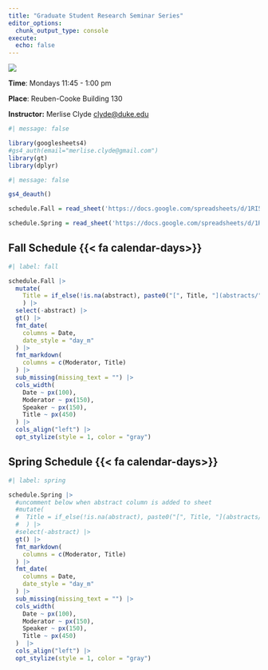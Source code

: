 ```yaml
---
title: "Graduate Student Research Seminar Series"
editor_options: 
  chunk_output_type: console
execute:
  echo: false
---
```


![](images/duke.jpg){fig-alt="Photo of Duke Chapel and Broadhead Center."}

**Time**: Mondays 11:45 - 1:00 pm

**Place**: Reuben-Cooke Building 130

**Instructor:** Merlise Clyde [clyde\@duke.edu](clyde@duke.edu)

```r
#| message: false

library(googlesheets4)
#gs4_auth(email="merlise.clyde@gmail.com")
library(gt)
library(dplyr)
```

```r
#| message: false

gs4_deauth()

schedule.Fall = read_sheet('https://docs.google.com/spreadsheets/d/1RI5q4TM3cUH52WXezd26vLtf9WHF1nakXe2zLTmXJKc', sheet="Fall")

schedule.Spring = read_sheet('https://docs.google.com/spreadsheets/d/1RI5q4TM3cUH52WXezd26vLtf9WHF1nakXe2zLTmXJKc', sheet="Spring")
```

## Fall Schedule {{< fa calendar-days>}}

```r
#| label: fall

schedule.Fall |>
  mutate(
    Title = if_else(!is.na(abstract), paste0("[", Title, "](abstracts/", abstract, ")"), NA)
    ) |>
  select(-abstract) |>
  gt() |>
  fmt_date(
    columns = Date,
    date_style = "day_m"
  ) |>
  fmt_markdown(
    columns = c(Moderator, Title)
  ) |>
  sub_missing(missing_text = "") |>
  cols_width(
    Date ~ px(100),
    Moderator ~ px(150),
    Speaker ~ px(150),
    Title ~ px(450)
  ) |>
  cols_align("left") |>
  opt_stylize(style = 1, color = "gray")
```

## Spring Schedule {{< fa calendar-days>}}

```r
#| label: spring

schedule.Spring |>
  #uncomment below when abstract column is added to sheet
  #mutate(
  #  Title = if_else(!is.na(abstract), paste0("[", Title, "](abstracts/", abstract, ")"), NA)
  #  ) |>
  #select(-abstract) |>
  gt() |>
  fmt_markdown(
    columns = c(Moderator, Title)
  ) |>
  fmt_date(
    columns = Date,
    date_style = "day_m"
  ) |>
  sub_missing(missing_text = "") |>
  cols_width(
    Date ~ px(100),
    Moderator ~ px(150),
    Speaker ~ px(150),
    Title ~ px(450)
  )  |>
  cols_align("left") |>
  opt_stylize(style = 1, color = "gray")
```
